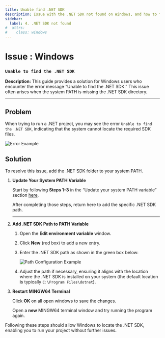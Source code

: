 ```yaml
---
title: Unable find .NET SDK
description: Issue with the .NET SDK not found on Windows, and how to fix it.
sidebar:
  label: 4. .NET SDK not found
#  attrs:
#    class: windows
---
```



<h1> Issue : Windows </h1>

### `Unable to find the .NET SDK`

**Description:** This guide provides a solution for Windows users who encounter the error message “Unable to find the .NET SDK.” This issue often arises when the system PATH is missing the .NET SDK directory.

---

## Problem

When trying to run a .NET project, you may see the error `Unable to find the .NET SDK`, indicating that the system cannot locate the required SDK files.

![Error Example](https://i.imgur.com/sjzZGQa.png)

## Solution

To resolve this issue, add the .NET SDK folder to your system PATH.

<Steps>

1. **Update Your System PATH Variable**

    Start by following **Steps 1–3** in the “Update your system PATH variable” section [here](/troubleshoot/windows/win-issue-7).

    After completing those steps, return here to add the specific .NET SDK path.

   ---

2. **Add .NET SDK Path to PATH Variable**
    <Steps>
      1. Open the **Edit environment variable** window.
      2. Click **New** (red box) to add a new entry.
      3. Enter the .NET SDK path as shown in the green box below:

           ![Path Configuration Example](https://i.imgur.com/T6wIBWt.png)

      4. Adjust the path if necessary, ensuring it aligns with the location where the .NET SDK is installed on your system (the default location is typically `C:\Program Files\dotnet`).
    </Steps>

3. **Restart MINGW64 Terminal**

    Click **OK** on all open windows to save the changes.

    Open a **new** MINGW64 terminal window and try running the program again.

</Steps>

Following these steps should allow Windows to locate the .NET SDK, enabling you to run your project without further issues.
